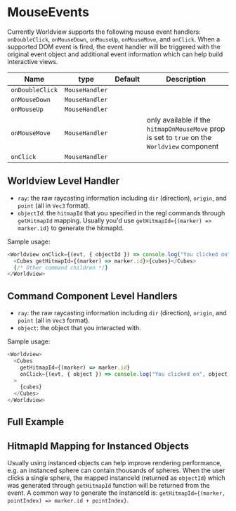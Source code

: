 

# MouseEvents

Currently Worldview supports the following mouse event handlers: `onDoubleClick`, `onMouseDown`, `onMouseUp`, `onMouseMove`, and `onClick`. When a supported DOM event is fired, the event handler will be triggered with the original event object and additional event information which can help build interactive views.

| Name            | type           | Default | Description                                                                                  |
| --------------- | -------------- | ------- | -------------------------------------------------------------------------------------------- |
| `onDoubleClick` | `MouseHandler` |         |                                                                                              |
| `onMouseDown`   | `MouseHandler` |         |                                                                                              |
| `onMouseUp`     | `MouseHandler` |         |                                                                                              |
| `onMouseMove`   | `MouseHandler` |         | only available if the `hitmapOnMouseMove` prop is set to `true` on the `Worldview` component |
| `onClick`       | `MouseHandler` |         |                                                                                              |

## Worldview Level Handler
- `ray`: the raw raycasting information including `dir` (direction), `origin`, and `point` (all in `Vec3` format).
- `objectId`: the `hitmapId` that you specified in the regl commands through `getHitmapId` mapping. Usually you'd use `getHitmapId={(marker) => marker.id}` to generate the hitmapId.

Sample usage:

```js
<Worldview onClick={(evt, { objectId }) => console.log("You clicked on", objectId)}>
  <Cubes getHitmapId={(marker) => marker.id}>{cubes}</Cubes>
  {/* Other command children */}
</Worldview>
```



## Command Component Level Handlers
- `ray`: the raw raycasting information including `dir` (direction), `origin`, and `point` (all in `Vec3` format).
- `object`: the object that you interacted with.

Sample usage:

```js
<Worldview>
  <Cubes
    getHitmapId={(marker) => marker.id}
    onClick={(evt, { object }) => console.log("You clicked on", object)}
  >
    {cubes}
  </Cubes>
</Worldview>
```

## Full Example

<MouseEvents />

## HitmapId Mapping for Instanced Objects
Usually using instanced objects can help improve rendering performance, e.g. an instanced sphere can contain thousands of spheres. When the user clicks a single sphere, the mapped instanceId (returned as `objectId`) which was generated through `getHitmapId` function will be returned from the event. A common way to generate the instanceId is:  `getHitmapId={(marker, pointIndex) => marker.id + pointIndex}`.

<MouseEventsInstanced />
